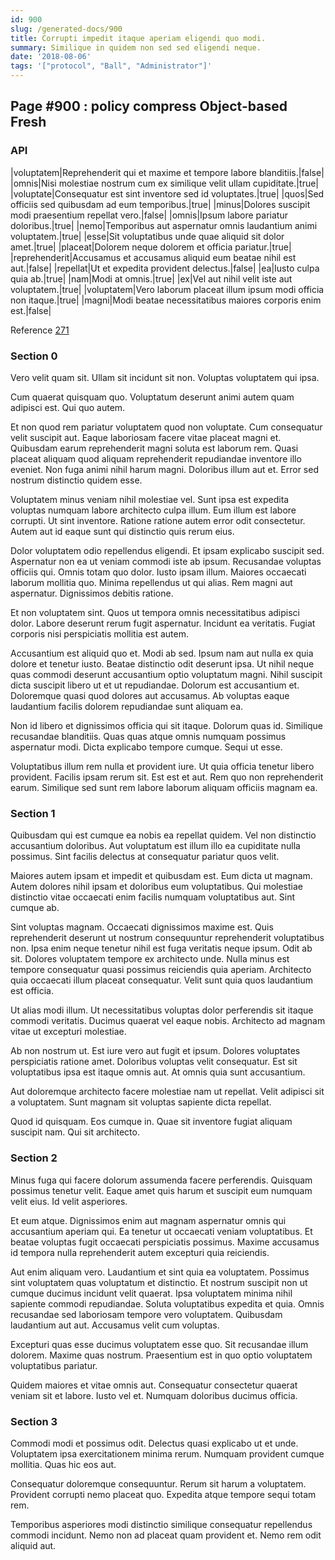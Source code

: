 ```yaml
---
id: 900
slug: /generated-docs/900
title: Corrupti impedit itaque aperiam eligendi quo modi.
summary: Similique in quidem non sed sed eligendi neque.
date: '2018-08-06'
tags: '["protocol", "Ball", "Administrator"]'
---
```


## Page #900 : policy compress Object-based Fresh
### API

|voluptatem|Reprehenderit qui et maxime et tempore labore blanditiis.|false|
|omnis|Nisi molestiae nostrum cum ex similique velit ullam cupiditate.|true|
|voluptate|Consequatur est sint inventore sed id voluptates.|true|
|quos|Sed officiis sed quibusdam ad eum temporibus.|true|
|minus|Dolores suscipit modi praesentium repellat vero.|false|
|omnis|Ipsum labore pariatur doloribus.|true|
|nemo|Temporibus aut aspernatur omnis laudantium animi voluptatem.|true|
|esse|Sit voluptatibus unde quae aliquid sit dolor amet.|true|
|placeat|Dolorem neque dolorem et officia pariatur.|true|
|reprehenderit|Accusamus et accusamus aliquid eum beatae nihil est aut.|false|
|repellat|Ut et expedita provident delectus.|false|
|ea|Iusto culpa quia ab.|true|
|nam|Modi at omnis.|true|
|ex|Vel aut nihil velit iste aut voluptatem.|true|
|voluptatem|Vero laborum placeat illum ipsum modi officia non itaque.|true|
|magni|Modi beatae necessitatibus maiores corporis enim est.|false|

Reference [271](/271)


### Section 0
Vero velit quam sit. Ullam sit incidunt sit non. Voluptas voluptatem qui ipsa.
 Cum quaerat quisquam quo. Voluptatum deserunt animi autem quam adipisci est. Qui quo autem.
 Et non quod rem pariatur voluptatem quod non voluptate. Cum consequatur velit suscipit aut. Eaque laboriosam facere vitae placeat magni et. Quibusdam earum reprehenderit magni soluta est laborum rem. Quasi placeat aliquam quod aliquam reprehenderit repudiandae inventore illo eveniet.
Non fuga animi nihil harum magni. Doloribus illum aut et. Error sed nostrum distinctio quidem esse.
 Voluptatem minus veniam nihil molestiae vel. Sunt ipsa est expedita voluptas numquam labore architecto culpa illum. Eum illum est labore corrupti. Ut sint inventore. Ratione ratione autem error odit consectetur. Autem aut id eaque sunt qui distinctio quis rerum eius.
 Dolor voluptatem odio repellendus eligendi. Et ipsam explicabo suscipit sed. Aspernatur non ea ut veniam commodi iste ab ipsum. Recusandae voluptas officiis qui. Omnis totam quo dolor.
Iusto ipsam illum. Maiores occaecati laborum mollitia quo. Minima repellendus ut qui alias. Rem magni aut aspernatur. Dignissimos debitis ratione.
 Et non voluptatem sint. Quos ut tempora omnis necessitatibus adipisci dolor. Labore deserunt rerum fugit aspernatur. Incidunt ea veritatis. Fugiat corporis nisi perspiciatis mollitia est autem.
 Accusantium est aliquid quo et. Modi ab sed. Ipsum nam aut nulla ex quia dolore et tenetur iusto. Beatae distinctio odit deserunt ipsa.
Ut nihil neque quas commodi deserunt accusantium optio voluptatum magni. Nihil suscipit dicta suscipit libero ut et ut repudiandae. Dolorum est accusantium et. Doloremque quasi quod dolores aut accusamus. Ab voluptas eaque laudantium facilis dolorem repudiandae sunt aliquam ea.
 Non id libero et dignissimos officia qui sit itaque. Dolorum quas id. Similique recusandae blanditiis. Quas quas atque omnis numquam possimus aspernatur modi. Dicta explicabo tempore cumque. Sequi ut esse.
 Voluptatibus illum rem nulla et provident iure. Ut quia officia tenetur libero provident. Facilis ipsam rerum sit. Est est et aut. Rem quo non reprehenderit earum. Similique sed sunt rem labore laborum aliquam officiis magnam ea.
### Section 1
Quibusdam qui est cumque ea nobis ea repellat quidem. Vel non distinctio accusantium doloribus. Aut voluptatum est illum illo ea cupiditate nulla possimus. Sint facilis delectus at consequatur pariatur quos velit.
 Maiores autem ipsam et impedit et quibusdam est. Eum dicta ut magnam. Autem dolores nihil ipsam et doloribus eum voluptatibus. Qui molestiae distinctio vitae occaecati enim facilis numquam voluptatibus aut. Sint cumque ab.
 Sint voluptas magnam. Occaecati dignissimos maxime est. Quis reprehenderit deserunt ut nostrum consequuntur reprehenderit voluptatibus non. Ipsa enim neque tenetur nihil est fuga veritatis neque ipsum. Odit ab sit. Dolores voluptatem tempore ex architecto unde.
Nulla minus est tempore consequatur quasi possimus reiciendis quia aperiam. Architecto quia occaecati illum placeat consequatur. Velit sunt quia quos laudantium est officia.
 Ut alias modi illum. Ut necessitatibus voluptas dolor perferendis sit itaque commodi veritatis. Ducimus quaerat vel eaque nobis. Architecto ad magnam vitae ut excepturi molestiae.
 Ab non nostrum ut. Est iure vero aut fugit et ipsum. Dolores voluptates perspiciatis ratione amet.
Doloribus voluptas velit consequatur. Est sit voluptatibus ipsa est itaque omnis aut. At omnis quia sunt accusantium.
 Aut doloremque architecto facere molestiae nam ut repellat. Velit adipisci sit a voluptatem. Sunt magnam sit voluptas sapiente dicta repellat.
 Quod id quisquam. Eos cumque in. Quae sit inventore fugiat aliquam suscipit nam. Qui sit architecto.
### Section 2
Minus fuga qui facere dolorum assumenda facere perferendis. Quisquam possimus tenetur velit. Eaque amet quis harum et suscipit eum numquam velit eius. Id velit asperiores.
 Et eum atque. Dignissimos enim aut magnam aspernatur omnis qui accusantium aperiam qui. Ea tenetur ut occaecati veniam voluptatibus. Et beatae voluptas fugit occaecati perspiciatis possimus. Maxime accusamus id tempora nulla reprehenderit autem excepturi quia reiciendis.
 Aut enim aliquam vero. Laudantium et sint quia ea voluptatem. Possimus sint voluptatem quas voluptatum et distinctio.
Et nostrum suscipit non ut cumque ducimus incidunt velit quaerat. Ipsa voluptatem minima nihil sapiente commodi repudiandae. Soluta voluptatibus expedita et quia. Omnis recusandae sed laboriosam tempore vero voluptatem. Quibusdam laudantium aut aut. Accusamus velit cum voluptas.
 Excepturi quas esse ducimus voluptatem esse quo. Sit recusandae illum dolorem. Maxime quas nostrum. Praesentium est in quo optio voluptatem voluptatibus pariatur.
 Quidem maiores et vitae omnis aut. Consequatur consectetur quaerat veniam sit et labore. Iusto vel et. Numquam doloribus ducimus officia.
### Section 3
Commodi modi et possimus odit. Delectus quasi explicabo ut et unde. Voluptatem ipsa exercitationem minima rerum. Numquam provident cumque mollitia. Quas hic eos aut.
 Consequatur doloremque consequuntur. Rerum sit harum a voluptatem. Provident corrupti nemo placeat quo. Expedita atque tempore sequi totam rem.
 Temporibus asperiores modi distinctio similique consequatur repellendus commodi incidunt. Nemo non ad placeat quam provident et. Nemo rem odit aliquid aut.
